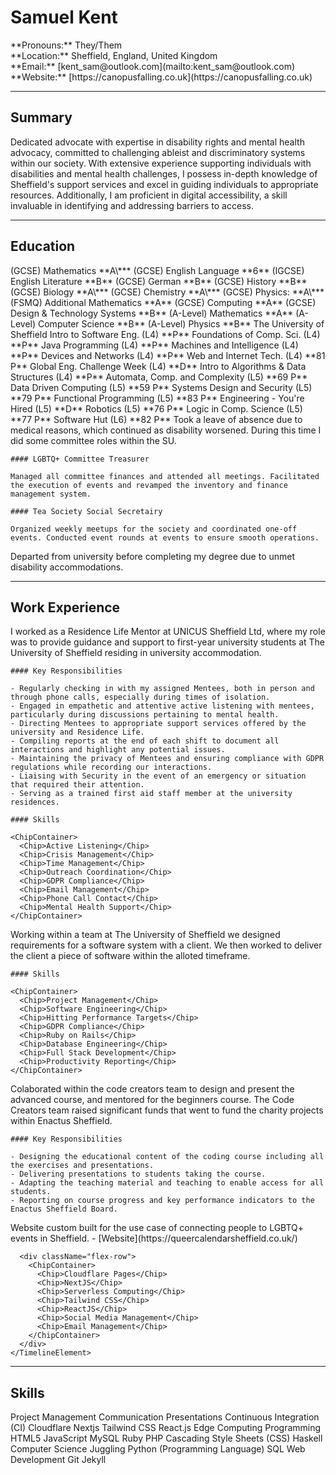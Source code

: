 
# Samuel Kent

<div className="flex flex-col sm:flex-wrap sm:flex-row">
  <div className="sm:w-1/2">**Pronouns:** They/Them</div>
  <div className="sm:w-1/2">
    **Location:** Sheffield, England, United Kingdom
  </div>
  <div className="sm:w-1/2">
    **Email:** [kent_sam@outlook.com](mailto:kent_sam@outlook.com)
  </div>
  <div className="sm:w-1/2">
    **Website:** [https://canopusfalling.co.uk](https://canopusfalling.co.uk)
  </div>
</div>

---

## Summary

Dedicated advocate with expertise in disability rights and mental health advocacy, committed to challenging ableist and discriminatory systems within our society. With extensive experience supporting individuals with disabilities and mental health challenges, I possess in-depth knowledge of Sheffield's support services and excel in guiding individuals to appropriate resources. Additionally, I am proficient in digital accessibility, a skill invaluable in identifying and addressing barriers to access.

---

## Education

<Timeline>
  <TimelineElement start="June 2016">
    <ChipContainer>
      <Chip>(GCSE) Mathematics **A\***</Chip>
    </ChipContainer>
  </TimelineElement>
  <TimelineElement start="June 2017">
    <ChipContainer>
      <Chip>(GCSE) English Language **6**</Chip>
      <Chip>(IGCSE) English Literature **B**</Chip>
      <Chip>(GCSE) German **B**</Chip>
      <Chip>(GCSE) History **B**</Chip>
      <Chip>(GCSE) Biology **A\***</Chip>
      <Chip>(GCSE) Chemistry **A\***</Chip>
      <Chip>(GCSE) Physics: **A\***</Chip>
      <Chip>(FSMQ) Additional Mathematics **A**</Chip>
      <Chip>(GCSE) Computing **A**</Chip>
      <Chip>(GCSE) Design & Technology Systems **B**</Chip>
    </ChipContainer>
  </TimelineElement>
  <TimelineElement start="June 2019">
    <ChipContainer>
      <Chip>(A-Level) Mathematics **A**</Chip>
      <Chip>(A-Level) Computer Science **B**</Chip>
      <Chip>(A-Level) Physics **B**</Chip>
    </ChipContainer>
  </TimelineElement>
  <TimelineElement
    start="Sep 2019"
    end="Dec 2023"
    title="Bachelor of Science (BSC) | Computer Science"
  >
    The University of Sheffield
  </TimelineElement>
  <TimelineElement start="2019-20">
    <ChipContainer>
      <Chip>Intro to Software Eng. (L4) **P**</Chip>
      <Chip>Foundations of Comp. Sci. (L4) **P**</Chip>
      <Chip>Java Programming (L4) **P**</Chip>
      <Chip>Machines and Intelligence (L4) **P**</Chip>
      <Chip>Devices and Networks (L4) **P**</Chip>
      <Chip>Web and Internet Tech. (L4) **81 P**</Chip>
      <Chip>Global Eng. Challenge Week (L4) **D**</Chip>
      <Chip>Intro to Algorithms & Data Structures (L4) **P**</Chip>
    </ChipContainer>
  </TimelineElement>
  <TimelineElement start="2020-21">
    <ChipContainer>
      <Chip>Automata, Comp. and Complexity (L5) **69 P**</Chip>
      <Chip>Data Driven Computing (L5) **59 P**</Chip>
      <Chip>Systems Design and Security (L5) **79 P**</Chip>
      <Chip>Functional Programming (L5) **83 P**</Chip>
      <Chip>Engineering - You're Hired (L5) **D**</Chip>
      <Chip>Robotics (L5) **76 P**</Chip>
      <Chip>Logic in Comp. Science (L5) **77 P**</Chip>
      <Chip>Software Hut (L6) **82 P**</Chip>
    </ChipContainer>
  </TimelineElement>
  <TimelineElement start="Dec 2021" end="Sept 2023">
    Took a leave of absence due to medical reasons, which continued as disability worsened. During this time I did some committee roles within the SU.

    #### LGBTQ+ Committee Treasurer

    Managed all committee finances and attended all meetings. Facilitated the execution of events and revamped the inventory and finance management system.

    #### Tea Society Social Secretairy

    Organized weekly meetups for the society and coordinated one-off events. Conducted event rounds at events to ensure smooth operations.

  </TimelineElement>
  <TimelineElement start="Dec 2023">
    Departed from university before completing my degree due to unmet disability
    accommodations.
  </TimelineElement>
</Timeline>

---

## Work Experience

<Timeline>
  <TimelineElement
    start="Sep 2021"
    end="Feb 2022"
    title="Residence Life Mentor"
  >
    I worked as a Residence Life Mentor at UNICUS Sheffield Ltd, where my role was to provide guidance and support to first-year university students at The University of Sheffield residing in university accommodation.

    #### Key Responsibilities

    - Regularly checking in with my assigned Mentees, both in person and through phone calls, especially during times of isolation.
    - Engaged in empathetic and attentive active listening with mentees, particularly during discussions pertaining to mental health.
    - Directing Mentees to appropriate support services offered by the university and Residence Life.
    - Compiling reports at the end of each shift to document all interactions and highlight any potential issues.
    - Maintaining the privacy of Mentees and ensuring compliance with GDPR regulations while recording our interactions.
    - Liaising with Security in the event of an emergency or situation that required their attention.
    - Serving as a trained first aid staff member at the university residences.

    #### Skills

    <ChipContainer>
      <Chip>Active Listening</Chip>
      <Chip>Crisis Management</Chip>
      <Chip>Time Management</Chip>
      <Chip>Outreach Coordination</Chip>
      <Chip>GDPR Compliance</Chip>
      <Chip>Email Management</Chip>
      <Chip>Phone Call Contact</Chip>
      <Chip>Mental Health Support</Chip>
    </ChipContainer>

  </TimelineElement>
  <TimelineElement 
    start="Jan 2022" 
    end="June 2022" 
    title="Software Hut (Unwaged)"
  >
    Working within a team at The University of Sheffield we designed requirements for a software system with a client. We then worked to deliver the client a piece of software within the alloted timeframe.

    #### Skills

    <ChipContainer>
      <Chip>Project Management</Chip>
      <Chip>Software Engineering</Chip>
      <Chip>Hitting Performance Targets</Chip>
      <Chip>GDPR Compliance</Chip>
      <Chip>Ruby on Rails</Chip>
      <Chip>Database Engineering</Chip>
      <Chip>Full Stack Development</Chip>
      <Chip>Productivity Reporting</Chip>
    </ChipContainer>

  </TimelineElement>
  <TimelineElement
    start="Jan 2021"
    end="Jan 2022"
    title="Head Program Developer (Volunteer)"
  >
    Colaborated within the code creators team to design and present the advanced
    course, and mentored for the beginners course. The Code Creators team raised
    significant funds that went to fund the charity projects within Enactus
    Sheffield.

    #### Key Responsibilities

    - Designing the educational content of the coding course including all the exercises and presentations.
    - Delivering presentations to students taking the course.
    - Adapting the teaching material and teaching to enable access for all students.
    - Reporting on course progress and key performance indicators to the Enactus Sheffield Board.

  </TimelineElement>
    <TimelineElement
    start="Jun 2023"
    end="present"
    title="Queer Calendar Sheffield (Volunteer)"
  >
    Website custom built for the use case of connecting people to LGBTQ+ events
    in Sheffield. - [Website](https://queercalendarsheffield.co.uk/)

      <div className="flex-row">
        <ChipContainer>
          <Chip>Cloudflare Pages</Chip>
          <Chip>NextJS</Chip>
          <Chip>Serverless Computing</Chip>
          <Chip>Tailwind CSS</Chip>
          <Chip>ReactJS</Chip>
          <Chip>Social Media Management</Chip>
          <Chip>Email Management</Chip>
        </ChipContainer>
      </div>
    </TimelineElement>

</Timeline>

---

## Skills

<ChipContainer>
  <Chip>Project Management</Chip>
  <Chip>Communication</Chip>
  <Chip>Presentations</Chip>
  <Chip>Continuous Integration (CI)</Chip>
  <Chip>Cloudflare</Chip>
  <Chip>Nextjs</Chip>
  <Chip>Tailwind CSS</Chip>
  <Chip>React.js</Chip>
  <Chip>Edge Computing</Chip>
  <Chip>Programming</Chip>
  <Chip>HTML5</Chip>
  <Chip>JavaScript</Chip>
  <Chip>MySQL</Chip>
  <Chip>Ruby</Chip>
  <Chip>PHP</Chip>
  <Chip>Cascading Style Sheets (CSS)</Chip>
  <Chip>Haskell</Chip>
  <Chip>Computer Science</Chip>
  <Chip>Juggling</Chip>
  <Chip>Python (Programming Language)</Chip>
  <Chip>SQL</Chip>
  <Chip>Web Development</Chip>
  <Chip>Git</Chip>
  <Chip>Jekyll</Chip>
</ChipContainer>
